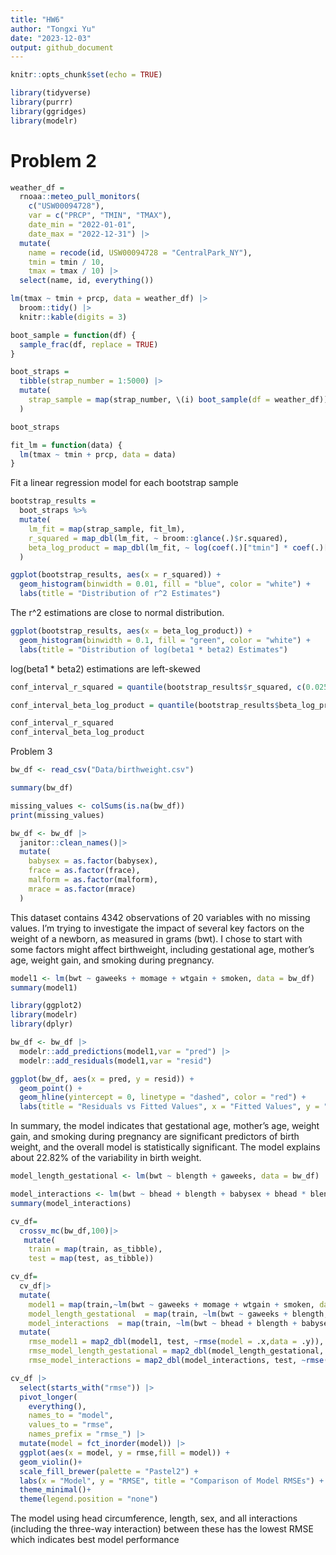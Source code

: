 ```yaml
---
title: "HW6"
author: "Tongxi Yu"
date: "2023-12-03"
output: github_document
---
```


```r
knitr::opts_chunk$set(echo = TRUE)
```

```r
library(tidyverse)
library(purrr)
library(ggridges)
library(modelr)
```
# Problem 2

```r
weather_df = 
  rnoaa::meteo_pull_monitors(
    c("USW00094728"),
    var = c("PRCP", "TMIN", "TMAX"), 
    date_min = "2022-01-01",
    date_max = "2022-12-31") |>
  mutate(
    name = recode(id, USW00094728 = "CentralPark_NY"),
    tmin = tmin / 10,
    tmax = tmax / 10) |>
  select(name, id, everything())
```
```r
lm(tmax ~ tmin + prcp, data = weather_df) |> 
  broom::tidy() |> 
  knitr::kable(digits = 3)
```
```r
boot_sample = function(df) {
  sample_frac(df, replace = TRUE)
}
```



```r
boot_straps = 
  tibble(strap_number = 1:5000) |> 
  mutate(
    strap_sample = map(strap_number, \(i) boot_sample(df = weather_df))
  )

boot_straps
```
```r
fit_lm = function(data) {
  lm(tmax ~ tmin + prcp, data = data)
}
```

Fit a linear regression model for each bootstrap sample

```r
bootstrap_results =
  boot_straps %>%
  mutate(
    lm_fit = map(strap_sample, fit_lm),
    r_squared = map_dbl(lm_fit, ~ broom::glance(.)$r.squared),
    beta_log_product = map_dbl(lm_fit, ~ log(coef(.)["tmin"] * coef(.)["prcp"]))
  )
```


```r
ggplot(bootstrap_results, aes(x = r_squared)) +
  geom_histogram(binwidth = 0.01, fill = "blue", color = "white") +
  labs(title = "Distribution of r^2 Estimates")
```
The r^2 estimations are close to normal distribution.
```r
ggplot(bootstrap_results, aes(x = beta_log_product)) +
  geom_histogram(binwidth = 0.1, fill = "green", color = "white") +
  labs(title = "Distribution of log(beta1 * beta2) Estimates")
```
log(beta1 * beta2) estimations are left-skewed
```r
conf_interval_r_squared = quantile(bootstrap_results$r_squared, c(0.025, 0.975))

conf_interval_beta_log_product = quantile(bootstrap_results$beta_log_product, c(0.025, 0.975), na.rm = TRUE)
```
```r
conf_interval_r_squared
conf_interval_beta_log_product
```

Problem 3

```r
bw_df <- read_csv("Data/birthweight.csv")
```
```r
summary(bw_df)
```
```r
missing_values <- colSums(is.na(bw_df))
print(missing_values)
```
```r
bw_df <- bw_df |>
  janitor::clean_names()|>
  mutate(
    babysex = as.factor(babysex),
    frace = as.factor(frace),
    malform = as.factor(malform),
    mrace = as.factor(mrace)
  )

```
This dataset contains 4342 observations of 20 variables with no missing values. I'm trying to investigate the impact of several key factors on the weight of a newborn, as measured in grams (bwt). I chose to start with some factors might affect birthweight, including gestational age, mother's age, weight gain, and smoking during pregnancy.
```r
model1 <- lm(bwt ~ gaweeks + momage + wtgain + smoken, data = bw_df)
summary(model1)

library(ggplot2)
library(modelr)
library(dplyr)

bw_df <- bw_df |>
  modelr::add_predictions(model1,var = "pred") |>
  modelr::add_residuals(model1,var = "resid")

ggplot(bw_df, aes(x = pred, y = resid)) +
  geom_point() +
  geom_hline(yintercept = 0, linetype = "dashed", color = "red") +
  labs(title = "Residuals vs Fitted Values", x = "Fitted Values", y = "Residuals")
```
In summary, the model indicates that gestational age, mother's age, weight gain, and smoking during pregnancy are significant predictors of birth weight, and the overall model is statistically significant. The model explains about 22.82% of the variability in birth weight.
```r
model_length_gestational <- lm(bwt ~ blength + gaweeks, data = bw_df) 
```

```r
model_interactions <- lm(bwt ~ bhead + blength + babysex + bhead * blength + bhead * babysex + blength * babysex + bhead * blength * babysex, data = bw_df)
summary(model_interactions)

```

```r
cv_df=
  crossv_mc(bw_df,100)|>
   mutate(
    train = map(train, as_tibble),
    test = map(test, as_tibble))

cv_df=
  cv_df|>
  mutate(
    model1 = map(train,~lm(bwt ~ gaweeks + momage + wtgain + smoken, data = .x)),
    model_length_gestational  = map(train, ~lm(bwt ~ gaweeks + blength, data = .x)),
    model_interactions  = map(train, ~lm(bwt ~ bhead + blength + babysex + bhead * blength + bhead * babysex + blength * babysex + bhead * blength * babysex, data = .x)))|>
  mutate(
    rmse_model1 = map2_dbl(model1, test, ~rmse(model = .x,data = .y)),
    rmse_model_length_gestational = map2_dbl(model_length_gestational, test, ~rmse(model = .x,data = .y)),
    rmse_model_interactions = map2_dbl(model_interactions, test, ~rmse(model = .x,data = .y)))
```

```r
cv_df |> 
  select(starts_with("rmse")) |> 
  pivot_longer(
    everything(),
    names_to = "model", 
    values_to = "rmse",
    names_prefix = "rmse_") |> 
  mutate(model = fct_inorder(model)) |> 
  ggplot(aes(x = model, y = rmse,fill = model)) + 
  geom_violin()+
  scale_fill_brewer(palette = "Pastel2") +
  labs(x = "Model", y = "RMSE", title = "Comparison of Model RMSEs") +
  theme_minimal()+
  theme(legend.position = "none")
```
The model using head circumference, length, sex, and all interactions (including the three-way interaction) between these has the lowest RMSE which indicates best model performance
